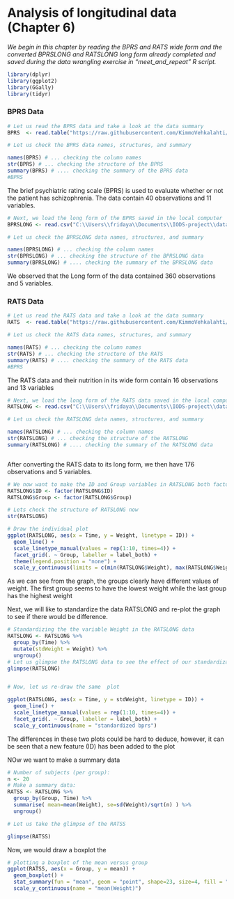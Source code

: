 # Analysis of longitudinal data (Chapter 6) 


*We begin in this chapter by reading the BPRS and RATS  wide form and the converted BPRSLONG and RATSLONG long form already completed and saved during the data wrangling exercise in "meet_and_repeat" R script.*


```r
library(dplyr)
library(ggplot2)
library(GGally)
library(tidyr)
```


### BPRS Data 

```r
# Let us read the BPRS data and take a look at the data summary
BPRS  <- read.table("https://raw.githubusercontent.com/KimmoVehkalahti/MABS/master/Examples/data/BPRS.txt", sep=" ", header=TRUE) # BPRS Wide form

# Let us check the BPRS data names, structures, and summary 

names(BPRS) # ... checking the column names 
str(BPRS) # ... checking the structure of the BPRS 
summary(BPRS) # .... checking the summary of the BPRS data
#BPRS

```

The brief psychiatric rating scale (BPRS) is used to evaluate whether or not the patient has schizophrenia. The data contain 40 observations and 11 variables.


```r
# Next, we load the long form of the BPRS saved in the local computer 
BPRSLONG <- read.csv("C:\\Users\\fridaya\\Documents\\IODS-project\\data\\BPRSLONG.csv")

# Let us check the BPRSLONG data names, structures, and summary 

names(BPRSLONG) # ... checking the column names 
str(BPRSLONG) # ... checking the structure of the BPRSLONG data
summary(BPRSLONG) # .... checking the summary of the BPRSLONG data


```

We observed that the Long form of the data contained 360 observations and 5 variables. 


### RATS Data 

```r
# Let us read the RATS data and take a look at the data summary
RATS  <- read.table("https://raw.githubusercontent.com/KimmoVehkalahti/MABS/master/Examples/data/rats.txt", sep="\t", header=TRUE) # RATS Wide form

# Let us check the RATS data names, structures, and summary 

names(RATS) # ... checking the column names 
str(RATS) # ... checking the structure of the RATS 
summary(RATS) # .... checking the summary of the RATS data
#BPRS

```

The RATS data and their nutrition in its wide form  contain 16 observations and 13 variables

```r
# Next, we load the long form of the RATS data saved in the local computer 
RATSLONG <- read.csv("C:\\Users\\fridaya\\Documents\\IODS-project\\data\\RATSLONG.csv")

# Let us check the RATSLONG data names, structures, and summary 

names(RATSLONG) # ... checking the column names 
str(RATSLONG) # ... checking the structure of the RATSLONG 
summary(RATSLONG) # .... checking the summary of the RATSLONG data



```

After converting the RATS data to its long form, we then have 176 observations and 5 variables.

```r
# We now want to make the ID and Group variables in RATSLONG both factors instead of integers
RATSLONG$ID <- factor(RATSLONG$ID)
RATSLONG$Group <- factor(RATSLONG$Group)

# Lets check the structure of RATSLONG now
str(RATSLONG)

```



```r
# Draw the individual plot
ggplot(RATSLONG, aes(x = Time, y = Weight, linetype = ID)) +
  geom_line() +
  scale_linetype_manual(values = rep(1:10, times=4)) +
  facet_grid(. ~ Group, labeller = label_both) +
  theme(legend.position = "none") + 
  scale_y_continuous(limits = c(min(RATSLONG$Weight), max(RATSLONG$Weight)))


``` 


As we can see from the graph, the groups clearly have different values of weight. The first group seems to have the lowest weight while the last group has the highest weight

Next, we will like to standardize the data RATSLONG and re-plot the graph to see if there would be difference.

```r
# Standardizing the the variable Weight in the RATSLONG data 
RATSLONG <- RATSLONG %>%
  group_by(Time) %>%
  mutate(stdWeight = Weight) %>%
  ungroup()
# Let us glimpse the RATSLONG data to see the effect of our standardization
glimpse(RATSLONG)


# Now, let us re-draw the same  plot

ggplot(RATSLONG, aes(x = Time, y = stdWeight, linetype = ID)) +
  geom_line() +
  scale_linetype_manual(values = rep(1:10, times=4)) +
  facet_grid(. ~ Group, labeller = label_both) +
  scale_y_continuous(name = "standardized bprs")
``` 

The differences in these two plots could be hard to deduce, however, it can be seen that a new feature (ID) has been added to the plot


NOw we want to make a summary data 

```r
# Number of subjects (per group):
n <- 20
# Make a summary data:
RATSS <- RATSLONG %>%
  group_by(Group, Time) %>%
  summarise( mean=mean(Weight), se=sd(Weight)/sqrt(n) ) %>%
  ungroup()

# Let us take the glimpse of the RATSS 

glimpse(RATSS)

```       

Now, we would draw a boxplot the 

```r
# plotting a boxplot of the mean versus group
ggplot(RATSS, aes(x = Group, y = mean)) +
  geom_boxplot() +
  stat_summary(fun = "mean", geom = "point", shape=23, size=4, fill = "white") +
  scale_y_continuous(name = "mean(Weight)")

```





